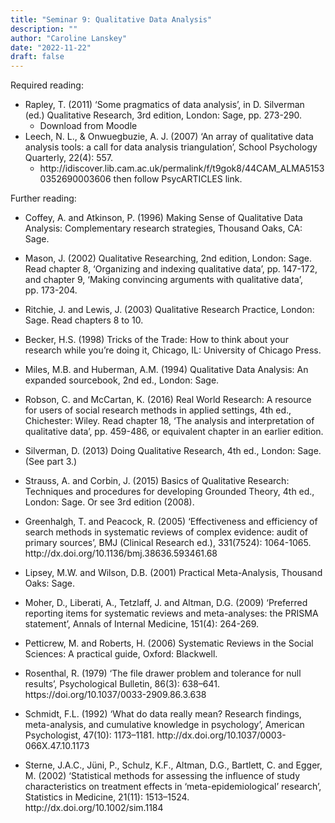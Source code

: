 ```yaml
---
title: "Seminar 9: Qualitative Data Analysis"
description: ""
author: "Caroline Lanskey"
date: "2022-11-22"
draft: false
---
```



Required reading:

* Rapley, T. (2011) ‘Some pragmatics of data analysis’, in D. Silverman (ed.) Qualitative Research, 3rd edition, London: Sage, pp. 273-290.
   * Download from Moodle

* Leech, N. L., & Onwuegbuzie, A. J. (2007) ‘An array of qualitative data analysis tools: a call for data analysis triangulation’, School Psychology Quarterly, 22(4): 557.
   * http://idiscover.lib.cam.ac.uk/permalink/f/t9gok8/44CAM_ALMA51530352690003606 then follow PsycARTICLES link.

Further reading:

* Coffey, A. and Atkinson, P. (1996) Making Sense of Qualitative Data Analysis: Complementary research strategies, Thousand Oaks, CA: Sage.

* Mason, J. (2002) Qualitative Researching, 2nd edition, London: Sage. Read chapter 8, ‘Organizing and indexing qualitative data’, pp. 147-172, and chapter 9, ‘Making convincing arguments with qualitative data’, pp. 173-204.

* Ritchie, J. and Lewis, J. (2003) Qualitative Research Practice, London: Sage. Read chapters 8 to 10.

* Becker, H.S. (1998) Tricks of the Trade: How to think about your research while you're doing it, Chicago, IL: University of Chicago Press.

* Miles, M.B. and Huberman, A.M. (1994) Qualitative Data Analysis: An expanded sourcebook, 2nd ed., London: Sage.

* Robson, C. and McCartan, K. (2016) Real World Research: A resource for users of social research methods in applied settings, 4th ed., Chichester: Wiley. Read chapter 18, ‘The analysis and interpretation of qualitative data’, pp. 459-486, or equivalent chapter in an earlier edition.

* Silverman, D. (2013) Doing Qualitative Research, 4th ed., London: Sage. (See part 3.) 

* Strauss, A. and Corbin, J. (2015) Basics of Qualitative Research: Techniques and procedures for developing Grounded Theory, 4th ed., London: Sage. Or see 3rd edition (2008).

* Greenhalgh, T. and Peacock, R. (2005) ‘Effectiveness and efficiency of search methods in systematic reviews of complex evidence: audit of primary sources’, BMJ (Clinical Research ed.), 331(7524): 1064-1065.
http://dx.doi.org/10.1136/bmj.38636.593461.68

* Lipsey, M.W. and Wilson, D.B. (2001) Practical Meta-Analysis, Thousand Oaks: Sage.

* Moher, D., Liberati, A., Tetzlaff, J. and Altman, D.G. (2009) ‘Preferred reporting items for systematic reviews and meta-analyses: the PRISMA statement’, Annals of Internal Medicine, 151(4): 264-269. 

* Petticrew, M. and Roberts, H. (2006) Systematic Reviews in the Social Sciences: A practical guide, Oxford: Blackwell.

* Rosenthal, R. (1979) ‘The file drawer problem and tolerance for null results’, Psychological Bulletin, 86(3): 638–641.
https://doi.org/10.1037/0033-2909.86.3.638

* Schmidt, F.L. (1992) ‘What do data really mean? Research findings, meta-analysis, and cumulative knowledge in psychology’, American Psychologist, 47(10): 1173–1181.
http://dx.doi.org/10.1037/0003-066X.47.10.1173

* Sterne, J.A.C., Jüni, P., Schulz, K.F., Altman, D.G., Bartlett, C. and Egger, M. (2002) ‘Statistical methods for assessing the influence of study characteristics on treatment effects in ‘meta-epidemiological’ research’, Statistics in Medicine, 21(11): 1513–1524.
http://dx.doi.org/10.1002/sim.1184
